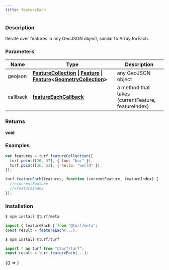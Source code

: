 ```yaml
---
title: featureEach
---
```



### Description

Iterate over features in any GeoJSON object, similar to
Array.forEach.

### Parameters

| Name     | Type                                                                                                                                                                                                                                                                                        | Description                                        |
| -------- | ------------------------------------------------------------------------------------------------------------------------------------------------------------------------------------------------------------------------------------------------------------------------------------------- | -------------------------------------------------- |
| geojson  | **[FeatureCollection](https://tools.ietf.org/html/rfc7946#section-3.3) &#124; [Feature](https://tools.ietf.org/html/rfc7946#section-3.2) &#124; [Feature](https://tools.ietf.org/html/rfc7946#section-3.2)&lt;[GeometryCollection](https://tools.ietf.org/html/rfc7946#section-3.1.8)&gt;** | any GeoJSON object                                 |
| callback | **[featureEachCallback](docs/api/types/featureEachCallback.mdx)**                                                                                                                                                                                                                           | a method that takes (currentFeature, featureIndex) |

### Returns

**void**

### Examples

```javascript
var features = turf.featureCollection([
  turf.point([26, 37], { foo: "bar" }),
  turf.point([36, 53], { hello: "world" }),
]);

turf.featureEach(features, function (currentFeature, featureIndex) {
  //=currentFeature
  //=featureIndex
});
```

### Installation

```javascript
$ npm install @turf/meta

import { featureEach } from "@turf/meta";
const result = featureEach(...);
```

```javascript
$ npm install @turf/turf

import * as turf from "@turf/turf";
const result = turf.featureEach(...);
```

<!-- Expose turf as global var for experimenting in the browser console -->

<BrowserOnly>{() => <WindowTurfGlobal turf={turf} />}</BrowserOnly>

